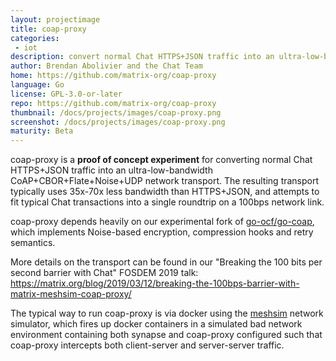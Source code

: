```yaml
---
layout: projectimage
title: coap-proxy
categories:
 - iot
description: convert normal Chat HTTPS+JSON traffic into an ultra-low-bandwidth CoAP+CBOR+Flate+Noise+UDP network transport
author: Brendan Abolivier and the Chat Team
home: https://github.com/matrix-org/coap-proxy
language: Go
license: GPL-3.0-or-later
repo: https://github.com/matrix-org/coap-proxy
thumbnail: /docs/projects/images/coap-proxy.png
screenshot: /docs/projects/images/coap-proxy.png
maturity: Beta
---
```


coap-proxy is a **proof of concept experiment** for converting normal Chat HTTPS+JSON
traffic into an ultra-low-bandwidth CoAP+CBOR+Flate+Noise+UDP network transport.
The resulting transport typically uses 35x-70x less bandwidth than HTTPS+JSON, and
attempts to fit typical Chat transactions into a single roundtrip on a 100bps network link.

coap-proxy depends heavily on our experimental fork of [go-ocf/go-coap](https://github.com/matrix-org/go-coap),
which implements Noise-based encryption, compression hooks and retry semantics.

More details on the transport can be found in our
"Breaking the 100 bits per second barrier with Chat" FOSDEM 2019 talk:
https://matrix.org/blog/2019/03/12/breaking-the-100bps-barrier-with-matrix-meshsim-coap-proxy/

The typical way to run coap-proxy is via docker using the [meshsim](https://github.com/matrix-org/meshsim)
network simulator, which fires up docker containers in a simulated bad network environment
containing both synapse and coap-proxy configured such that coap-proxy intercepts both client-server and
server-server traffic.

